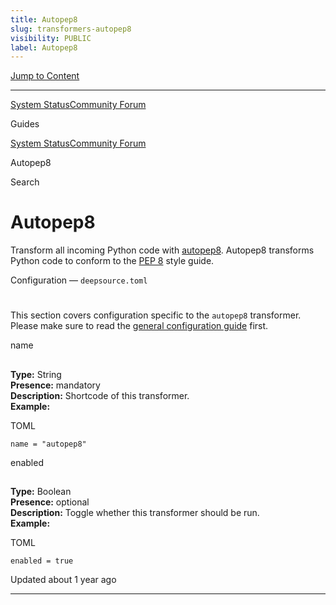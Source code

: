 ```yaml
---
title: Autopep8
slug: transformers-autopep8
visibility: PUBLIC
label: Autopep8
---
```

[Jump to Content](#content)

* * *

[System Status](https://deepsourcestatus.com/)[Community Forum](https://discuss.deepsource.com/)

Guides

[System Status](https://deepsourcestatus.com/)[Community Forum](https://discuss.deepsource.com/)

Autopep8

Search

Autopep8
========

Transform all incoming Python code with [autopep8](https://pypi.org/project/autopep8/). Autopep8 transforms Python code to conform to the [PEP 8](https://peps.python.org/pep-0008/) style guide.

Configuration — `deepsource.toml`

[](#configuration--deepsourcetoml)
=======================================================================

This section covers configuration specific to the `autopep8` transformer. Please make sure to read the [general configuration guide](https://deepsource-docs.readme.io/docs/configuration) first.

name

[](#name)
-----------------

**Type:** String  
**Presence:** mandatory  
**Description:** Shortcode of this transformer.  
**Example:**

TOML

`name = "autopep8"`

enabled

[](#enabled)
-----------------------

**Type:** Boolean  
**Presence:** optional  
**Description:** Toggle whether this transformer should be run.  
**Example:**

TOML

`enabled = true`

Updated about 1 year ago

* * *
